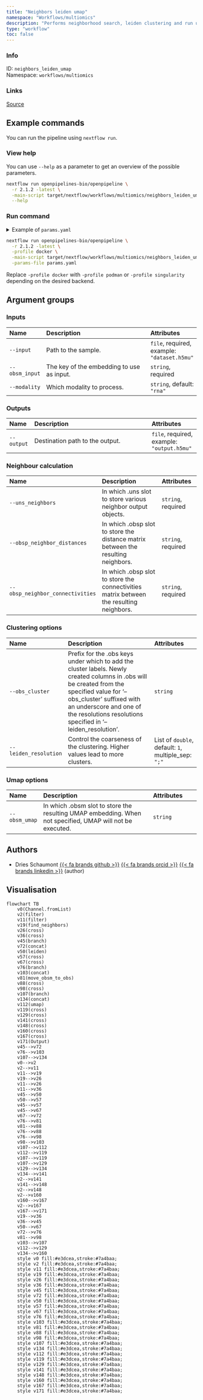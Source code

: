 ```yaml
---
title: "Neighbors leiden umap"
namespace: "Workflows/multiomics"
description: "Performs neighborhood search, leiden clustering and run umap on an integrated embedding."
type: "workflow"
toc: false
---
```


::: {.column-margin}

### Info

ID: `neighbors_leiden_umap`  
Namespace: `workflows/multiomics`

### Links
[Source](https://github.com/openpipelines-bio/openpipeline/blob/2.1.2/src/workflows/multiomics/neighbors_leiden_umap/config.vsh.yaml){.btn-action .btn-sm .btn-info .btn role="button"}

:::



## Example commands

You can run the pipeline using `nextflow run`.

### View help

You can use `--help` as a parameter to get an overview of the possible parameters.

```bash
nextflow run openpipelines-bio/openpipeline \
  -r 2.1.2 -latest \
  -main-script target/nextflow/workflows/multiomics/neighbors_leiden_umap/main.nf \
  --help
```

### Run command

<details>
<summary>Example of `params.yaml`</summary>
```yaml
# Inputs
input: # please fill in - example: "dataset.h5mu"
obsm_input: # please fill in - example: "foo"
modality: "rna"

# Outputs
# output: "$id.$key.output.h5mu"

# Neighbour calculation
uns_neighbors: # please fill in - example: "foo"
obsp_neighbor_distances: # please fill in - example: "foo"
obsp_neighbor_connectivities: # please fill in - example: "foo"

# Clustering options
# obs_cluster: "foo"
leiden_resolution: [1.0]

# Umap options
# obsm_umap: "foo"

# Nextflow input-output arguments
publish_dir: # please fill in - example: "output/"
# param_list: "my_params.yaml"

# Arguments
```
</details>

```bash
nextflow run openpipelines-bio/openpipeline \
  -r 2.1.2 -latest \
  -profile docker \
  -main-script target/nextflow/workflows/multiomics/neighbors_leiden_umap/main.nf \
  -params-file params.yaml
```

:::{.callout-note}
Replace `-profile docker` with `-profile podman` or `-profile singularity` depending on the desired backend.
:::

## Argument groups

### Inputs

|Name           |Description                               |Attributes                                  |
|:----------|:--------------------------------------------------|:--------------------|
|`--input`      |Path to the sample.                       |`file`, required, example: `"dataset.h5mu"` |
|`--obsm_input` |The key of the embedding to use as input. |`string`, required                          |
|`--modality`   |Which modality to process.                |`string`, default: `"rna"`                  |


### Outputs

|Name       |Description                     |Attributes                                 |
|:----------|:--------------------------------------------------|:--------------------|
|`--output` |Destination path to the output. |`file`, required, example: `"output.h5mu"` |


### Neighbour calculation

|Name                             |Description                                                                             |Attributes         |
|:----------|:--------------------------------------------------|:--------------------|
|`--uns_neighbors`                |In which .uns slot to store various neighbor output objects.                            |`string`, required |
|`--obsp_neighbor_distances`      |In which .obsp slot to store the distance matrix between the resulting neighbors.       |`string`, required |
|`--obsp_neighbor_connectivities` |In which .obsp slot to store the connectivities matrix between the resulting neighbors. |`string`, required |


### Clustering options

|Name                  |Description                                                                                                                                                                                                                                                        |Attributes                                          |
|:----------|:--------------------------------------------------|:--------------------|
|`--obs_cluster`       |Prefix for the .obs keys under which to add the cluster labels. Newly created columns in .obs will  be created from the specified value for '--obs_cluster' suffixed with an underscore and one of the resolutions resolutions specified in '--leiden_resolution'. |`string`                                            |
|`--leiden_resolution` |Control the coarseness of the clustering. Higher values lead to more clusters.                                                                                                                                                                                     |List of `double`, default: `1`, multiple_sep: `";"` |


### Umap options

|Name          |Description                                                                                               |Attributes |
|:----------|:--------------------------------------------------|:--------------------|
|`--obsm_umap` |In which .obsm slot to store the resulting UMAP embedding. When not specified, UMAP will not be executed. |`string`   |

## Authors


  * Dries Schaumont [{{< fa brands github >}}](https://github.com/DriesSchaumont) [{{< fa brands orcid >}}](https://orcid.org/0000-0002-4389-0440) [{{< fa brands linkedin >}}](https://linkedin.com/in/dries-schaumont) (author)

## Visualisation

```mermaid
flowchart TB
    v0(Channel.fromList)
    v2(filter)
    v11(filter)
    v19(find_neighbors)
    v26(cross)
    v36(cross)
    v45(branch)
    v72(concat)
    v50(leiden)
    v57(cross)
    v67(cross)
    v76(branch)
    v103(concat)
    v81(move_obsm_to_obs)
    v88(cross)
    v98(cross)
    v107(branch)
    v134(concat)
    v112(umap)
    v119(cross)
    v129(cross)
    v141(cross)
    v148(cross)
    v160(cross)
    v167(cross)
    v171(Output)
    v45-->v72
    v76-->v103
    v107-->v134
    v0-->v2
    v2-->v11
    v11-->v19
    v19-->v26
    v11-->v26
    v11-->v36
    v45-->v50
    v50-->v57
    v45-->v57
    v45-->v67
    v67-->v72
    v76-->v81
    v81-->v88
    v76-->v88
    v76-->v98
    v98-->v103
    v107-->v112
    v112-->v119
    v107-->v119
    v107-->v129
    v129-->v134
    v134-->v141
    v2-->v141
    v141-->v148
    v2-->v148
    v2-->v160
    v160-->v167
    v2-->v167
    v167-->v171
    v19-->v36
    v36-->v45
    v50-->v67
    v72-->v76
    v81-->v98
    v103-->v107
    v112-->v129
    v134-->v160
    style v0 fill:#e3dcea,stroke:#7a4baa;
    style v2 fill:#e3dcea,stroke:#7a4baa;
    style v11 fill:#e3dcea,stroke:#7a4baa;
    style v19 fill:#e3dcea,stroke:#7a4baa;
    style v26 fill:#e3dcea,stroke:#7a4baa;
    style v36 fill:#e3dcea,stroke:#7a4baa;
    style v45 fill:#e3dcea,stroke:#7a4baa;
    style v72 fill:#e3dcea,stroke:#7a4baa;
    style v50 fill:#e3dcea,stroke:#7a4baa;
    style v57 fill:#e3dcea,stroke:#7a4baa;
    style v67 fill:#e3dcea,stroke:#7a4baa;
    style v76 fill:#e3dcea,stroke:#7a4baa;
    style v103 fill:#e3dcea,stroke:#7a4baa;
    style v81 fill:#e3dcea,stroke:#7a4baa;
    style v88 fill:#e3dcea,stroke:#7a4baa;
    style v98 fill:#e3dcea,stroke:#7a4baa;
    style v107 fill:#e3dcea,stroke:#7a4baa;
    style v134 fill:#e3dcea,stroke:#7a4baa;
    style v112 fill:#e3dcea,stroke:#7a4baa;
    style v119 fill:#e3dcea,stroke:#7a4baa;
    style v129 fill:#e3dcea,stroke:#7a4baa;
    style v141 fill:#e3dcea,stroke:#7a4baa;
    style v148 fill:#e3dcea,stroke:#7a4baa;
    style v160 fill:#e3dcea,stroke:#7a4baa;
    style v167 fill:#e3dcea,stroke:#7a4baa;
    style v171 fill:#e3dcea,stroke:#7a4baa;

```

